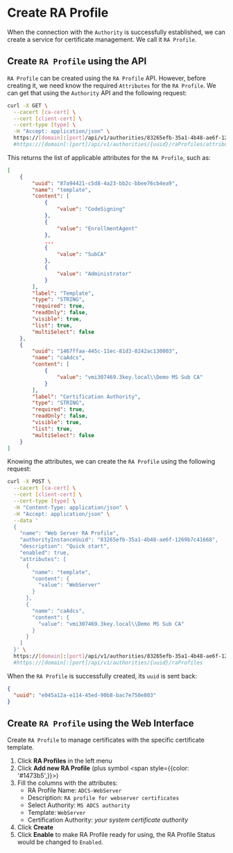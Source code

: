 # Create RA Profile


When the connection with the `Authority` is successfully established, we can create a service for certificate management. We call it `RA Profile`.

## Create `RA Profile` using the API

`RA Profile` can be created using the `RA Profile` API. However, before creating it, we need know the required `Attributes` for the `RA Profile`.
We can get that using the `Authority` API and the following request:

```bash
curl -X GET \
  --cacert [ca-cert] \
  --cert [client-cert] \
  --cert-type [type] \
  -H "Accept: application/json" \
  https://[domain]:[port]/api/v1/authorities/83265efb-35a1-4b48-ae6f-1269b7c41668/raProfiles/attributes
  #https://[domain]:[port]/api/v1/authorities/{uuid}/raProfiles/attributes
```

This returns the list of applicable attributes for the `RA Profile`, such as:
```json
[
    {
        "uuid": "87a94421-c5d8-4a23-bb2c-bbee76cb4ea9",
        "name": "template",
        "content": [
            {
                "value": "CodeSigning"
            },
            {
                "value": "EnrollmentAgent"
            },
            ...
            {
                "value": "SubCA"
            },
            {
                "value": "Administrator"
            }
        ],
        "label": "Template",
        "type": "STRING",
        "required": true,
        "readOnly": false,
        "visible": true,
        "list": true,
        "multiSelect": false
    },
    {
        "uuid": "1467ffaa-445c-11ec-81d3-0242ac130003",
        "name": "caAdcs",
        "content": [
            {
                "value": "vmi307469.3key.local\\Demo MS Sub CA"
            }
        ],
        "label": "Certification Authority",
        "type": "STRING",
        "required": true,
        "readOnly": false,
        "visible": true,
        "list": true,
        "multiSelect": false
    }
]
```

Knowing the attributes, we can create the `RA Profile` using the following request:
```bash
curl -X POST \
  --cacert [ca-cert] \
  --cert [client-cert] \
  --cert-type [type] \
  -H "Content-Type: application/json" \
  -H "Accept: application/json" \
  --data '
  {
    "name": "Web Server RA Profile",
    "authorityInstanceUuid": "83265efb-35a1-4b48-ae6f-1269b7c41668",
    "description": "Quick start",
    "enabled": true,
    "attributes": [
      {
        "name": "template",
        "content": {
          "value": "WebServer"
        }
      },
      {
        "name": "caAdcs",
        "content": {
          "value": "vmi307469.3key.local\\Demo MS Sub CA"
        }
      }
    ]
  }' \
  https://[domain]:[port]/api/v1/authorities/83265efb-35a1-4b48-ae6f-1269b7c41668/raProfiles
  #https://[domain]:[port]/api/v1/authorities/{uuid}/raProfiles
```

When the `RA Profile` is successfully created, its `uuid` is sent back:
```json
{
  "uuid": "e045a12a-e114-45ed-90b8-bac7e750e803"
}
```

## Create `RA Profile` using the Web Interface

Create `RA Profile` to manage certificates with the specific certificate template.

1. Click **RA Profiles** in the left menu 
2. Click **Add new RA Profile** (plus symbol <span style={{color: '#1473b5',}}><FontAwesomeIcon icon={faPlus} /></span>)
3. Fill the columns with the attributes:
    - RA Profile Name: `ADCS-WebServer`
    - Description: `RA profile for webserver certificates`
    - Select Authority: `MS ADCS authority`
    - Template: `WebServer`
    - Certification Authority: _your system certificate authority_
4. Click **Create** 
5. Click **Enable**  to make RA Profile ready for using, the RA Profile Status would be changed to `Enabled`.  

